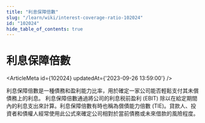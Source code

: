 ```yaml
---
title: "利息保障倍數"
slug: "/learn/wiki/interest-coverage-ratio-102024"
id: "102024"
hide_table_of_contents: true
---
```



# 利息保障倍數

<ArticleMeta id={102024} updatedAt={'2023-09-26 13:59:00'} />
<div className='border-solid border-b border-t-0 my-4 border-[var(--ifm-color-gray-300)]' />

利息保障倍數是一種債務和盈利能力比率，用於確定一家公司能否輕鬆支付其未償債務上的利息。 利息保障倍數通過將公司的利息税前盈利 (EBIT) 除以在給定期間內的利息支出來計算。利息保障倍數有時也稱為償債能力倍數 (TIE)。貸款人、投資者和債權人經常使用此公式來確定公司相對於當前債務或未來借款的風險程度。
